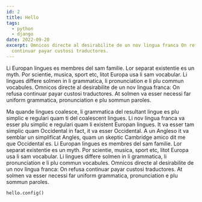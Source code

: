 ```yaml
---
id: 2
title: Hello
tags:
  - python
  - django
date: 2022-09-20
excerpt: Omnicos directe al desirabilite de un nov lingua franca On refusa
  continuar payar custosi traductores.
---
```


<p>
  Li Europan lingues es membres del sam familie. Lor separat existentie es un
  myth. Por scientie, musica, sport etc, litot Europa usa li sam vocabular. Li
  lingues differe solmen in li grammatica, li pronunciation e li plu commun
  vocabules. Omnicos directe al desirabilite de un nov lingua franca: On refusa
  continuar payar custosi traductores. At solmen va esser necessi far uniform
  grammatica, pronunciation e plu sommun paroles.
</p>

<p>
  Ma quande lingues coalesce, li grammatica del resultant lingue es plu simplic
  e regulari quam ti del coalescent lingues. Li nov lingua franca va esser plu
  simplic e regulari quam li existent Europan lingues. It va esser tam simplic
  quam Occidental in fact, it va esser Occidental. A un Angleso it va semblar un
  simplificat Angles, quam un skeptic Cambridge amico dit me que Occidental es.
  Li Europan lingues es membres del sam familie. Lor separat existentie es un
  myth. Por scientie, musica, sport etc, litot Europa usa li sam vocabular. Li
  lingues differe solmen in li grammatica, li pronunciation e li plu commun
  vocabules. Omnicos directe al desirabilite de un nov lingua franca: On refusa
  continuar payar custosi traductores. At solmen va esser necessi far uniform
  grammatica, pronunciation e plu sommun paroles.
</p>

```
hello.config()
```
